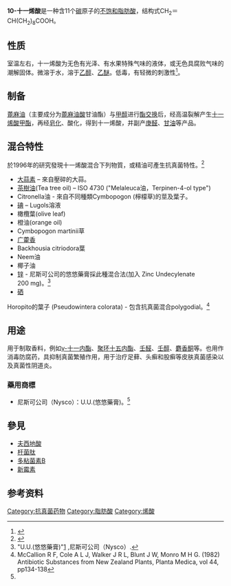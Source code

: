 {{chembox
| Reference = <ref name="MERCK">[http://assets.chemportals.merck.de/documents/sds/emd/deu/de/8008/800813.pdf  Sicherheitsdatenblatt Merck]</ref>
| Name = 10-十一烯酸
| ImageFile = Undecylenic acid.svg
| IUPACName = undec-10-enoic acid
| OtherNames = 十一烯酸<br />10-十一碳烯酸
| Section1 = {{Chembox Identifiers
| CASNo = 112-38-9
| CASNo_Ref = {{cascite|correct|CAS}}
|   PubChem  =  5634
|   SMILES  =  C=CCCCCCCCCC(=O)O
|   MeSHName  =  Undecylenic+acid
|   ATCCode_prefix  =  D01
|   ATCCode_suffix  =  AE04
}}
|Section2= {{Chembox Properties
|  Formula = C<sub>11</sub>H<sub>20</sub>O<sub>2</sub>
|  MolarMass = 184.28
|  Appearance = 无色具腐败气味的潮解固体
|  Density = 0.91 g·cm<sup>-3</sup> (20°C)<ref name="ALFA">[http://www.alfa-chemcat.com/daten_msds/D/A19122_-_D.pdf Sicherheitsdatenblatt Alfa-Aesar]{{dead link|date=2017年11月 |bot=InternetArchiveBot |fix-attempted=yes }}</ref>
|  MeltingPt = 25-27 °C<ref name="ALFA" />
|  BoilingPt = 275 °C
|  Solubility = 难溶于水，74 mg/l (20 °C)
  }}
|Section3 = {{Chembox Hazards
|  EUClass = 刺激性 ('''Xi'')
|  RPhrases = {{R36/37/38}}
|  SPhrases = {{S26}}, {{S37}}
|  FlashPt = 148 °C<ref name="zghg">中国化工产品大全 上卷，Da171 10-十一碳烯酸，页525</ref>
|  LD50 = 2500 mg/kg (大鼠经口)<ref name="zghg" />
  }}
}}

'''10-十一烯酸'''是一种含11个[[碳|碳]]原子的[[不饱和|不饱和]][[脂肪酸|脂肪酸]]，结构式CH<sub>2</sub>＝CH(CH<sub>2</sub>)<sub>8</sub>COOH。

==性质==
室温左右，十一烯酸为无色有光泽、有水果特殊气味的液体，或无色具腐败气味的潮解固体。微溶于水，溶于[[乙醇|乙醇]]、[[乙醚|乙醚]]。低毒，有轻微的刺激性<ref>{{Cite web |url=http://www.guidechem.com/dictionary/112-38-9.html |title=十一烯酸字典-Guidechem.com{{en}} |accessdate=2012-01-06 |archive-date=2016-03-05 |archive-url=https://web.archive.org/web/20160305053814/http://www.guidechem.com/dictionary/112-38-9.html |dead-url=no }}</ref>。

==制备==
[[蓖麻油|蓖麻油]]（主要成分为[[蓖麻油酸|蓖麻油酸]]甘油酯）与[[甲醇|甲醇]]进行[[酯交换|酯交换]]后，经高温裂解产生[[十一烯酸甲酯|十一烯酸甲酯]]，再经[[皂化|皂化]]、酸化，得到十一烯酸，并副产[[庚醛|庚醛]]、[[甘油|甘油]]等产品。

==混合特性==
於1996年的研究發現十一烯酸混合下列物質，或精油可產生抗真菌特性。<ref>{{cite journal |author=Pattnaik S, Subramanyam VR, Kole C |title=Antibacterial and antifungal activity of ten essential oils in vitro |journal=Microbios |volume=86 |issue=349 |pages=237–46 |year=1996 |pmid=8893526 |doi= |url=http://cat.inist.fr/?aModele=afficheN&cpsidt=3245986 |access-date=2010-11-05 |archive-date=2014-12-13 |archive-url=https://web.archive.org/web/20141213025049/http://cat.inist.fr/?aModele=afficheN |dead-url=no }}</ref>

* [[大蒜素|大蒜素]] – 來自壓碎的大蒜。
* [[茶樹油|茶樹油]](Tea tree oil) – ISO 4730 ("Melaleuca油，Terpinen-4-ol type")
* Citronella油 - 來自不同種類Cymbopogon (檸檬草)的莖及葉子。
* [[碘|碘]] – Lugols溶液
* 橄欖葉(olive leaf)
* 橙油(orange oil)
* Cymbopogon martinii草
* [[广藿香|广藿香]]
* Backhousia citriodora葉
* Neem油
* 椰子油
* [[锌|锌]] - 尼斯可公司的悠悠藥膏採此種混合法(加入 Zinc Undecylenate 200 mg)。<ref name=uuyaogao>"U.U.(悠悠藥膏)"[http://www.nysco.net/] {{Wayback|url=http://www.nysco.net/ |date=20101219230652 }},尼斯可公司（Nysco）.</ref>
* [[硒|硒]]

Horopito的葉子 (Pseudowintera colorata) - 包含抗真菌混合polygodial。<ref>McCallion R F, Cole A L J, Walker J R L, Blunt J W, Monro M H G. (1982) Antibiotic Substances from New Zealand Plants, Planta Medica, vol 44, pp134-138</ref>

==用途==
用于制取香料，例如[[γ-十一内酯|γ-十一内酯]]、[[聚环十五内酯|聚环十五内酯]]、[[壬醛|壬醛]]、[[壬醇|壬醇]]、[[麝香酮|麝香酮]]等。也用作消毒防腐药，具抑制真菌繁殖作用，用于治疗足藓、头癣和股癣等皮肤真菌感染以及真菌性阴道炎。
===藥用商標===
*尼斯可公司（Nysco）：U.U.(悠悠藥膏)。<ref name=uuyaogao/>

==參見==
*[[夫西地酸|夫西地酸]]
*[[杆菌肽|杆菌肽]]
*[[多粘菌素B|多粘菌素B]]
*[[新霉素|新霉素]]

==参考资料==
{{reflist|2}}

[[Category:抗真菌药物|Category:抗真菌药物]]
[[Category:脂肪酸|Category:脂肪酸]]
[[Category:烯酸|Category:烯酸]]